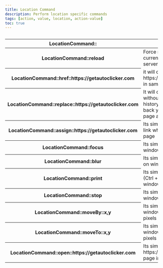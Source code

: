 ```yaml
---
title: Location Command
description: Perform location specific commands
tags: [action, value, location, action-value]
toc: true
---
```


<img
  class="d-block mb-4 img-fluid rounded-3"
  src="/docs/[[config:docs_version]]/assets/img/location-command.png"
  alt=""
/>

<table class="table">
  <thead>
    <tr>
      <th scope="col">LocationCommand::</th>
      <th scope="col">Description</th>
    </tr>
  </thead>
  <tbody>
    <tr>
      <th scope="row">LocationCommand::reload</th>
      <td>Force reloading the current page from the server.</td>
    </tr>
    <tr>
      <th scope="row">LocationCommand::href::https://getautoclicker.com</th>
      <td>it will open https://getautoclicker.com in same tab</td>
    </tr>
    <tr>
      <th scope="row">LocationCommand::replace::https://getautoclicker.com</th>
      <td>It will open this page without maintaining history so when you click back you can come to this page again</td>
    </tr>
    <tr>
      <th scope="row">LocationCommand::assign::https://getautoclicker.com</th>
      <td>Its similar to you click on link which open another page</td>
    </tr>
    <tr>
      <th scope="row">LocationCommand::focus</th>
      <td>Its similar to you focus on window/page</td>
    </tr>
    <tr>
      <th scope="row">LocationCommand::blur</th>
      <td>Its similar to you move out on window/page</td>
    </tr>
    <tr>
      <th scope="row">LocationCommand::print</th>
      <td>Its similar to you Print (Ctrl + P) out on window/page</td>
    </tr>
    <tr>
      <th scope="row">LocationCommand::stop</th>
      <td>Its similar to you stop window/page load</td>
    </tr>
    <tr>
      <th scope="row">LocationCommand::moveBy::x,y</th>
      <td>Its similar to move window/page by x and y pixels</td>
    </tr>
    <tr>
      <th scope="row">LocationCommand::moveTo::x,y</th>
      <td>Its similar to move window/page to x and y pixels</td>
    </tr>
    <tr>
      <th scope="row">LocationCommand::open::https://getautoclicker.com</th>
      <td>Its similar to open https://getautoclicker.com page in new tab</td>
    </tr>
  </tbody>
</table>

